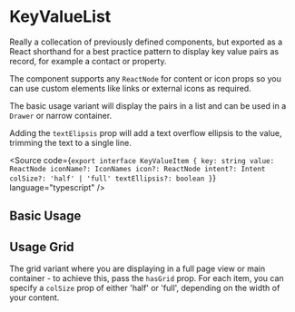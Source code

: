 
<Meta of={KeyValueListStories} />

# KeyValueList

Really a collecation of previously defined components, but exported as a React shorthand for a best practice pattern to display key value pairs as record, for example a contact or property.

The component supports any `ReactNode` for content or icon props so you can use custom elements like links or external icons as required.

The basic usage variant will display the pairs in a list and can be used in a `Drawer` or narrow container.

Adding the `textElipsis` prop will add a text overflow ellipsis to the value, trimming the text to a single line.

<ArgsTable of={KeyValueList} />

<Source code={`
export interface KeyValueItem {
  key: string
  value: ReactNode
  iconName?: IconNames
  icon?: ReactNode
  intent?: Intent
  colSize?: 'half' | 'full'
  textEllipsis?: boolean
}
`} language="typescript" />

## Basic Usage

<Canvas of={KeyValueListStories.BasicUsage} />

<RenderHtmlMarkup component="KeyValueList" story="Basic Usage" />

## Usage Grid

The grid variant where you are displaying in a full page view or main container - to achieve this, pass the `hasGrid` prop. For each item, you can specify a `colSize` prop of either 'half' or 'full', depending on the width of your content.

<Canvas of={KeyValueListStories.UsageLargeGrid} />

<RenderHtmlMarkup component="KeyValueList" story="Usage Large Grid" />
